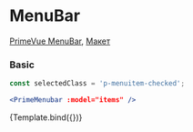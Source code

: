 

<Meta title="Prime/Menu/MenuBar" />

# MenuBar

[PrimeVue MenuBar](https://primevue.org/menubar), [Макет](<https://www.figma.com/design/4TYeki0MDLhfPGJstbIicf/UI-kit-PrimeFace--DS-?node-id=888-12875&m=dev>)

### Basic

```jsx dark
const selectedClass = 'p-menuitem-checked';

<PrimeMenubar :model="items" />
```

<Story name="Primary">{Template.bind({})}</Story>